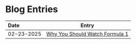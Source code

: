 # Blog Entries

| Date       |                                 Entry                                  |
| :--------- | :--------------------------------------------------------------------: |
| 02-23-2025 | [Why You Should Watch Formula 1](/blog/why-you-should-watch-formula-1) |
